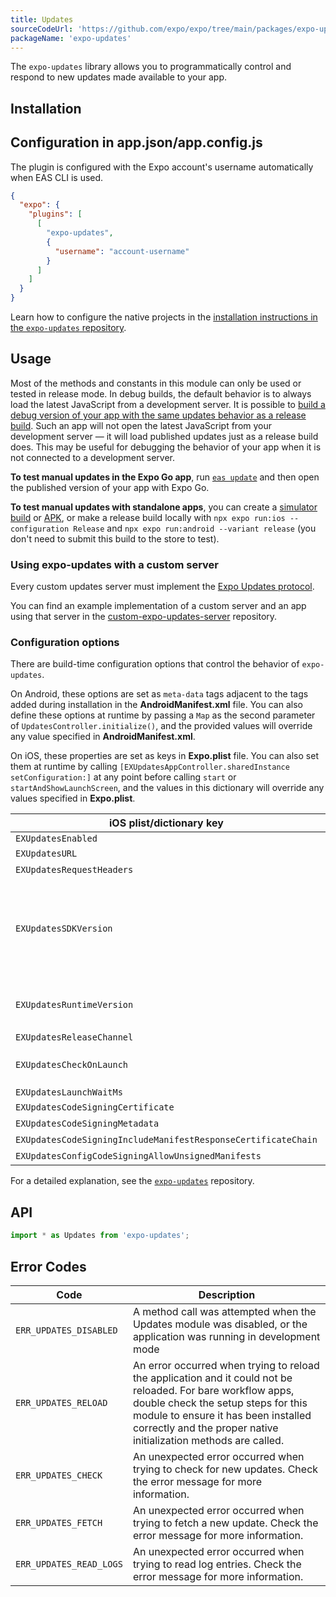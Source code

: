 ```yaml
---
title: Updates
sourceCodeUrl: 'https://github.com/expo/expo/tree/main/packages/expo-updates'
packageName: 'expo-updates'
---
```



The `expo-updates` library allows you to programmatically control and respond to new updates made available to your app.

<PlatformsSection android emulator ios simulator />

## Installation

<APIInstallSection href="/bare/installing-updates/" />

## Configuration in app.json/app.config.js

The plugin is configured with the Expo account's username automatically when EAS CLI is used.

<ConfigPluginExample>

```json app.json
{
  "expo": {
    "plugins": [
      [
        "expo-updates",
        {
          "username": "account-username"
        }
      ]
    ]
  }
}
```

</ConfigPluginExample>

<ConfigReactNative>

Learn how to configure the native projects in the [installation instructions in the `expo-updates` repository](https://github.com/expo/expo/tree/main/packages/expo-updates#installation-in-bare-react-native-projects).

</ConfigReactNative>

## Usage

Most of the methods and constants in this module can only be used or tested in release mode. In debug builds, the default behavior is to always load the latest JavaScript from a development server. It is possible to [build a debug version of your app with the same updates behavior as a release build](/eas-update/debug-updates/#debugging-of-native-code-in-an-app). Such an app will not open the latest JavaScript from your development server &mdash; it will load published updates just as a release build does. This may be useful for debugging the behavior of your app when it is not connected to a development server.

**To test manual updates in the Expo Go app**, run [`eas update`](/eas-update/introduction) and then open the published version of your app with Expo Go.

**To test manual updates with standalone apps**, you can create a [simulator build](/build-reference/simulators.mdx) or [APK](/build-reference/apk.mdx), or make a release build locally with `npx expo run:ios --configuration Release` and `npx expo run:android --variant release` (you don't need to submit this build to the store to test).

### Using expo-updates with a custom server

Every custom updates server must implement the [Expo Updates protocol](/technical-specs/expo-updates-1/).

You can find an example implementation of a custom server and an app using that server in the [custom-expo-updates-server](https://github.com/expo/custom-expo-updates-server) repository.

### Configuration options

There are build-time configuration options that control the behavior of `expo-updates`.

On Android, these options are set as `meta-data` tags adjacent to the tags added during installation in the **AndroidManifest.xml** file. You can also define these options at runtime by passing a `Map` as the second parameter of `UpdatesController.initialize()`, and the provided values will override any value specified in **AndroidManifest.xml**.

On iOS, these properties are set as keys in **Expo.plist** file. You can also set them at runtime by calling `[EXUpdatesAppController.sharedInstance setConfiguration:]` at any point before calling `start` or `startAndShowLaunchScreen`, and the values in this dictionary will override any values specified in **Expo.plist**.

| iOS plist/dictionary key                                      | Android Map key                                      | Android meta-data name                                                          | Default                                                          | Required?                                                                                                |
| ------------------------------------------------------------- | ---------------------------------------------------- | ------------------------------------------------------------------------------- | ---------------------------------------------------------------- | -------------------------------------------------------------------------------------------------------- |
| `EXUpdatesEnabled`                                            | `enabled`                                            | `expo.modules.updates.ENABLED`                                                  | `true`                                                           | <NoIcon />                                                                                               |
| `EXUpdatesURL`                                                | `updateUrl`                                          | `expo.modules.updates.EXPO_UPDATE_URL`                                          | (none)                                                           | <YesIcon />                                                                                              |
| `EXUpdatesRequestHeaders`                                     | `requestHeaders`                                     | `expo.modules.updates.UPDATES_CONFIGURATION_REQUEST_HEADERS_KEY`                | (none)                                                           | <NoIcon />                                                                                               |
| `EXUpdatesSDKVersion`                                         | `sdkVersion`                                         | `expo.modules.updates.EXPO_SDK_VERSION`                                         | (none)                                                           | (exactly one of `sdkVersion` or `runtimeVersion` is required, Required for apps hosted on Expo's server) |
| `EXUpdatesRuntimeVersion`                                     | `runtimeVersion`                                     | `expo.modules.updates.EXPO_RUNTIME_VERSION`                                     | (none)                                                           | (exactly one of `sdkVersion` or `runtimeVersion` is required)                                            |
| `EXUpdatesReleaseChannel`                                     | `releaseChannel`                                     | `expo.modules.updates.EXPO_RELEASE_CHANNEL`                                     | `default`                                                        | <NoIcon />                                                                                               |
| `EXUpdatesCheckOnLaunch`                                      | `checkOnLaunch`                                      | `expo.modules.updates.EXPO_UPDATES_CHECK_ON_LAUNCH`                             | `ALWAYS` (`ALWAYS`, `NEVER`, `WIFI_ONLY`, `ERROR_RECOVERY_ONLY`) | <NoIcon />                                                                                               |
| `EXUpdatesLaunchWaitMs`                                       | `launchWaitMs`                                       | `expo.modules.updates.EXPO_UPDATES_LAUNCH_WAIT_MS`                              | `0`                                                              | <NoIcon />                                                                                               |
| `EXUpdatesCodeSigningCertificate`                             | `codeSigningCertificate`                             | `expo.modules.updates.CODE_SIGNING_CERTIFICATE`                                 | (none)                                                           | <NoIcon />                                                                                               |
| `EXUpdatesCodeSigningMetadata`                                | `codeSigningMetadata`                                | `expo.modules.updates.CODE_SIGNING_METADATA`                                    | (none)                                                           | <NoIcon />                                                                                               |
| `EXUpdatesCodeSigningIncludeManifestResponseCertificateChain` | `codeSigningIncludeManifestResponseCertificateChain` | `expo.modules.updates.CODE_SIGNING_INCLUDE_MANIFEST_RESPONSE_CERTIFICATE_CHAIN` | false                                                            | <NoIcon />                                                                                               |
| `EXUpdatesConfigCodeSigningAllowUnsignedManifests`            | `codeSigningAllowUnsignedManifests`                  | `expo.modules.updates.CODE_SIGNING_ALLOW_UNSIGNED_MANIFESTS`                    | false                                                            | <NoIcon />                                                                                               |

For a detailed explanation, see the [`expo-updates`](https://github.com/expo/expo/blob/main/packages/expo-updates/README.md) repository.

## API

```js
import * as Updates from 'expo-updates';
```

<APISection packageName="expo-updates" apiName="Updates" />

## Error Codes

| Code                    | Description                                                                                                                                                                                                                                                   |
| ----------------------- | ------------------------------------------------------------------------------------------------------------------------------------------------------------------------------------------------------------------------------------------------------------- |
| `ERR_UPDATES_DISABLED`  | A method call was attempted when the Updates module was disabled, or the application was running in development mode                                                                                                                                          |
| `ERR_UPDATES_RELOAD`    | An error occurred when trying to reload the application and it could not be reloaded. For bare workflow apps, double check the setup steps for this module to ensure it has been installed correctly and the proper native initialization methods are called. |
| `ERR_UPDATES_CHECK`     | An unexpected error occurred when trying to check for new updates. Check the error message for more information.                                                                                                                                              |
| `ERR_UPDATES_FETCH`     | An unexpected error occurred when trying to fetch a new update. Check the error message for more information.                                                                                                                                                 |
| `ERR_UPDATES_READ_LOGS` | An unexpected error occurred when trying to read log entries. Check the error message for more information.                                                                                                                                                   |
